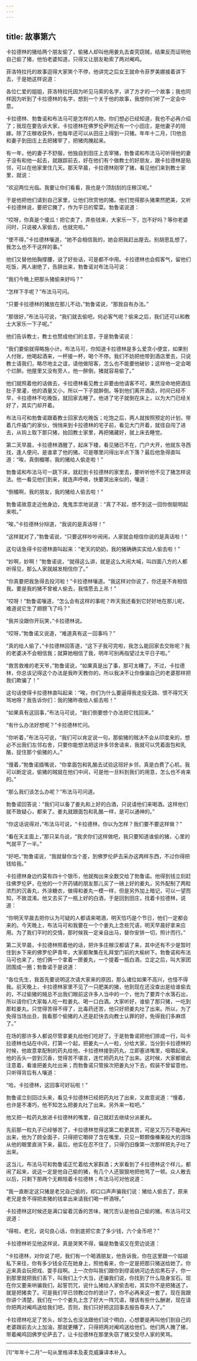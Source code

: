 ```yaml
---
---
---
```

title: 故事第六
---

卡拉德林的猪给两个朋友偷了，偷猪人却叫他用姜丸去查究窃贼，结果反而证明他自己偷了猪，他怕老婆知道，只得又让朋友勒索了两对阉鸡。



菲洛特拉托的故事逗得大家笑个不停，他讲完之后女王就命令菲罗美娜接着讲下去，于是她这样说道：

各位仁爱的姐姐，菲洛特拉托因为听见马索的名字，讲了方才的一个故事；我也同样因为听到了卡拉德林的名字，想到一个关于他的故事，我想你们听了一定会中意。

卡拉德林、勃鲁诺和布法马可是怎样的人物，你们想必已经知道，我也不必再介绍了；我现在要告诉大家，卡拉德林在佛罗伦萨附近有一个小田庄，是他妻子的陪嫁。除了庄稼收获外，他每年还可以从田庄上得到一只猪。年年十二月，[1]他总和妻子到田庄上去把猪宰了，把猪肉腌起来。

有一年，他的妻子不舒服，他独自到田庄上去宰猪，勃鲁诺和布法马可听得他的妻子没有和他一起去，就跟踪前去，好在他们有个做教士的好朋友，跟卡拉德林是贴邻，可以在他家里住几天。那天早晨，卡拉德林刚宰了猪，看见他们来到教士家里，就说：

“欢迎两位光临。我要让你们看看，我也是个顶刮刮的庄稼汉呢。”

于是他把他们请到自己家里，让他们欣赏他的猪。他们觉得那头猪果然肥美，又听卡拉德林说，要把它腌了，作为平日的荤菜。勃鲁诺说道：

“哎呀，你真是个傻瓜！把它卖了，弄些钱来，大家乐一下，岂不好吗？等你老婆问时，只说被人家偷去，也就完啦。”

“使不得，”卡拉德林嚷道，“她不会相信我的，她会把我赶出屋去。别胡思乱想了，我怎么也不干这样的事。”

他们又替他拍胸撑腰，说了好些话，可是都不中用。卡拉德林也会假客气，留他们吃饭，两人谢绝了，告辞出来，勃鲁诺对布法马可说：

“我们今晚上把那头猪偷来好吗？”

“怎样下手呢？”布法马可问。

“只要卡拉德林的猪放在那儿不动，”勃鲁诺说，“那我自有办法。”

“那很好，”布法马可说，“我们就去偷吧，何必客气呢？偷来之后，我们还可以和教士大家乐一下子呢。”

他们告诉教士，教士也赞成他们的主意，于是勃鲁诺说：

“我们要偷就得略施小计。布法马可，你知道卡拉德林是多么爱贪小便宜，如果别人付账，他喝起酒来，一杯接一杯，喝个不停。我们不妨把他带到酒店里去，只说教士请我们，略尽地主之谊，请他做陪客，怎么也不能要他破钞；这样他一定会喝个烂醉。他屋里又没有旁人，他一醉倒，猪就容易偷了。”

他们就照着他的话做去，卡拉德林看见教士非要由他请客不可，果然没命地把酒往肚子里灌，他的酒量又小，所以一下子就醉倒。等到他们离开酒店，时间已经不早，卡拉德林不吃晚饭，就回家去睡了。他进了宅子就倒在床上，以为大门已经关好了，其实门却开着。

布法马可和勃鲁诺跟着教士回家去吃晚饭；吃饱之后，两人就按照预定的计划，带着几件撬门的家伙，悄悄来到卡拉德林的宅子前，看见大门开着，就径自闯了进去，从钩上取下那只猪，抬回教士家里，再把猪藏好，就上床去睡觉。

第二天早晨，卡拉德林酒醒了，起床下楼，看见猪已不在，门户大开，他就东寻西找，逢人便问，是谁拿了他的猪。可是哪里问得出半点下落？最后他急得直叫道：“唉，真倒楣哪，我的猪给人偷走啦！”

勃鲁诺和布法马可一跳下床，就赶到卡拉德林的家里去，要听听他不见了猪怎样说法。他一看见他们到来，就连声呼唤，快要哭出来似的，嚷道：

“倒楣啊，我的朋友，我的猪给人偷去啦！”

勃鲁诺故意走近他身边，鬼鬼祟祟地说道：“真了不起，想不到这一回你倒聪明起来啦。”

“唉，”卡拉德林分辩道，“我说的是真话呀！”

“这样就对了，”勃鲁诺说，“只要这样吵吵闹闹，人家就会相信你说的是真话啦！”

这句话急得卡拉德林直叫起来：“老天的奶奶，我的猪确确实实给人偷去啦！”

“妙啊，妙啊！”勃鲁诺说，“就得这么讲，就是这么大闹大喊，叫四面八方的人都听得见，那么人家就越发相信你了。”

“你真要把我急得去投河啦！”卡拉德林嚷道。“我这样对你说了，你还是不肯相信我。要是我的猪不曾被人偷去，我情愿去上吊！”

“哎呀！”勃鲁诺嚷道，“怎么会有这样的事呢？昨天我还看到它好好地在那儿呢，难道说它生了翅膀飞了吗？”

“我并没跟你开玩笑，”卡拉德林说。

“哎呀，”勃鲁诺又说道，“难道真有这一回事吗？”

“真的给人偷了，”卡拉德林回答道，“这下子我可完啦，我怎么能回家去交账呢？我的老婆决不会相信我；就算她相信了我，明年可别再指望过太平日子啦。”

“救苦救难的老天爷，”勃鲁诺说，“如果真是出了事，那可太糟了。不过，卡拉德林，你总该记得这个办法是我昨天教你的，所以我决不让你像骗自己的老婆那样把我们欺骗了！”

这句话使得卡拉德林直叫起来：“唉，你们为什么要逼得我走投无路、恨不得咒天骂地呀？我告诉你们：我的猪昨夜给人偷去啦！”

“如果真有这回事，”布法马可说，“我们倒要想个办法把它找回来。”

“有什么办法好想呢？”卡拉德林忙问。

“你听着，”布法马可说，“我们可以肯定说一句，那偷猪的贼决不会从印度来的，想必不出我们左邻右舍，只要你能想法把这许多邻舍请来，我就可以凭着面包和乳酪，捉住那个偷猪的人。”

“慢着，”勃鲁诺插嘴说，“你拿面包和乳酪去试验这班好乡邻，真是白费了心机，我可以断定说，偷猪的贼就在他们中间，可是他一旦料到我们的用意，怎么也不肯来的。”

“那么我们该怎么办呢？”布法马可问道。

勃鲁诺回答说：“我们可以备了姜丸和上好的白酒，只说请他们来喝酒。这样他们就不致疑心，都来了。姜丸就跟面包和乳酪一样，是可以通神的。”

“你这话说得对，”布法马可说，“卡拉德林，你以为怎样？我们要不要这样做？”

“看在天主面上，”那只呆鸟说，“我求你们这样做吧，我只要知道谁偷的猪，心里的气就平了一半。”

“好吧，”勃鲁诺说，“我就替你当个差，到佛罗伦萨去采办这两样东西，不过你得把钱给我。”

卡拉德林身边约莫有四十个银币，他就掏出来全数交给了勃鲁诺。他得到钱立刻赶往佛罗伦萨，在他的一个开药铺的朋友那儿买了一磅上好的姜丸，另外配制了两粒浓烈的沉香丸，外涂糖衣，做得和姜丸一模一样，但是另外加上暗记，可以一望而知，不致混淆。他又去买了一瓶上好的白酒，于是回到田庄，找着卡拉德林，说道：

“你明天早晨去把你认为可疑的人都请来喝酒，明天恰巧是个节日，他们一定都会来的。今天晚上，布法马可和我要在一个个姜丸上念些咒语，明天早晨好拿来应用。为了我们平时的交情，那时候我一定亲自出马，替你安排一切，照计而行。”

第二天早晨，卡拉德林照着他的话，把许多庄稼汉都请了来，其中还有不少是暂时住到乡下来的佛罗伦萨青年，大家都聚集在礼拜堂门前的大榆树下。勃鲁诺和布法马可也来了，他们俩一个拿着一匣姜丸，一个提着一瓶白酒，立定之后，叫大家团团围成一圈；勃鲁诺于是说道：

“各位先生，我首先要说明这次请大家来的原因，那么诸位如果不高兴，也怪不得我。前天晚上，卡拉德林家里不见了一只肥美的猪，他到现在还没查出是给谁偷去的，不过偷猪的贼总不出我们眼前这许多人当中的一个，他为了要弄个水落石出，所以请你们大家每人吃一粒姜丸、喝一口白酒。大家听好，谁偷了那只猪，一吃到那粒姜丸，只觉得苦得不得了，比毒药还苦，他只好把姜丸吐了出来。所以，为了免得当场出丑，我看那个偷猪的人还是赶快去向教士认罪的好，免得我们多麻烦了。”

在场的那许多人都说尽管拿姜丸给他们吃好了。于是勃鲁诺把他们排成一行，叫卡拉德林也站在中间，打第一个起，把姜丸一人一粒，分给大家，当分到卡拉德林的时候，他故意拿配制的药丸给他。卡拉德林接到药丸，立即塞进嘴里，咀嚼起来。他的舌头一尝到沉香，觉得苦不堪言，连忙把药丸吐了出来。这时候，大家都彼此注意着，看谁把姜丸吐出来；而勃鲁诺只管挨次把姜丸分下去，假装不曾留意他，只听得背后有人嚷道：

“哈，卡拉德林，这回事可好玩啦！”

勃鲁诺立刻回过头来，看见卡拉德林已经把药丸吐了出来，又故意说道：“慢着，也许是不凑巧，他不知怎么把姜丸吐了出来。另外来一粒吧。”

他又把一粒药丸放进卡拉德林的嘴里，自己就赶去继续分派姜丸。

先前那一粒丸子已经够苦了，卡拉德林觉得这第二粒更其苦，可是又万万不能再吐出来，他为了顾全面子，只得把它嚼碎了含在嘴里，只见一颗颗像榛果般大的泪珠从他的眼里直淌下来，最后，他实在忍不住了，只得仍旧像第一次那样把丸子吐了出来。

这当儿，布法马可和勃鲁诺正忙着给大家斟酒；大家看到了卡拉德林这个样儿，都闹了起来，说这一定是他自己偷的猪，有几个人还狠狠地把他骂了一顿。众人散去以后，只剩下那两个无赖陪着卡拉德林；布法马可对他说道：

“我一直断定这只猪是老兄自己偷的，却口口声声骗我们说：猪给人偷去了，原来老兄是舍不得把卖猪的钱拿出来请我们喝一杯酒呀。”

卡拉德林这时候还是满口留着沉香的苦味，赌咒否认是他自己偷的猪。布法马可又说道：

“得啦，老兄，说句良心话，你到底把它卖了多少钱，六个金币吧？”

卡拉德林听见他这样说，真是哭笑不得，偏是勃鲁诺又在旁边说道：

“卡拉德林，对你说了吧，我们有一个喝酒朋友，他告诉我，你在这里跟一个姑娘私下来往，你有多少钱全花在她身上，照他看来，你一定是把那只猪送给她了。你近来真会玩把戏、耍手段啊。上一次你叫我们跟你到缪诺纳河边去拾黑石子，你一到那里就把我们丢下，叫我们上个大当，还骗我们说，你找到了什么隐身宝石。现在你又要来哄骗我们，起誓罚咒，说什么猪给人家偷去啦，其实你不是把猪送了，就是把猪卖了。可是我们早已领教过你的诡计了，你不必再来这一套了。现在我跟你讲个清楚，我们在一个个姜丸上念了好大一阵咒语，理该有些什么酬谢，现在请你把两对阉鸡送给我们吧，否则，我们只好把这回事去报告尊夫人了。”

卡拉德林吃足了苦头，却怎么也没法跟他们说个明白，心想要是再叫他们到自己的老婆跟前去火上加油，那就更糟了，只得把两对阉鸡送给他们。他们两人腌了猪，带着阉鸡回佛罗伦萨去了，让卡拉德林在那里失窃了猪又受尽人家的笑骂。



* * *



[1]“年年十二月”一句从里格译本及麦克威廉译本补入。